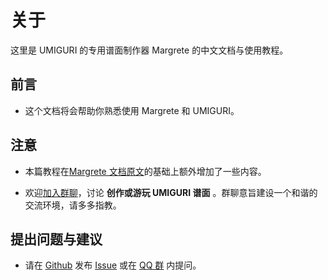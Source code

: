 # 关于

这里是 UMIGURI 的专用谱面制作器 Margrete 的中文文档与使用教程。

## 前言

- 这个文档将会帮助你熟悉使用 Margrete 和 UMIGURI。

## 注意

- 本篇教程在[Margrete 文档原文](https://margrete.inonote.jp/#/)的基础上额外增加了一些内容。

- 欢迎[加入群聊](http://qm.qq.com/cgi-bin/qm/qr?_wv=1027&k=vsMprVebJ4PS-PDhHOyga7c0TDdLKqDc&authKey=eCMiKDj2bPf446M2TsTz3X9ffjcJudpSsa%2B1oqnL%2BynjH3I1Zj3j54rLV%2B40dv%2B1&noverify=0&group_code=863841531")，讨论 **创作或游玩 UMIGURI 谱面** 。群聊意旨建设一个和谐的交流环境，请多多指教。

## 提出问题与建议

- 请在 [Github](https://github.com/Foahh/margrete-zh) 发布 [Issue](https://github.com/Foahh/margrete-zh/issues/new) 或在 [QQ 群](http://qm.qq.com/cgi-bin/qm/qr?_wv=1027&k=vsMprVebJ4PS-PDhHOyga7c0TDdLKqDc&authKey=eCMiKDj2bPf446M2TsTz3X9ffjcJudpSsa%2B1oqnL%2BynjH3I1Zj3j54rLV%2B40dv%2B1&noverify=0&group_code=863841531") 内提问。
